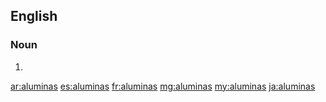 ==English==

===Noun===
{{head|en|plural}}

# {{plural of|alumina|lang=en}}

[[ar:aluminas]]
[[es:aluminas]]
[[fr:aluminas]]
[[mg:aluminas]]
[[my:aluminas]]
[[ja:aluminas]]